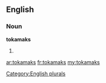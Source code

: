 ==English==

===Noun===
'''tokamaks'''

# {{plural of|[[tokamak]]}}

[[Category:English plurals]]

[[ar:tokamaks]]
[[fr:tokamaks]]
[[my:tokamaks]]